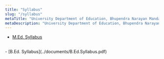 ```yaml
---
title: "Syllabus"
slug: "/syllabus"
metaTitle: "University Department of Education, Bhupendra Narayan Mandal University"
metaDescription: "University Department of Education, Bhupendra Narayan Mandal University, Madhepura (Bihar)."
---
```



- [M.Ed. Syllabus](../documents/M.Ed.Syllabus.pdf)
<br />
- [B.Ed. Syllabus](../documents/B.Ed.Syllabus.pdf)
<br />
